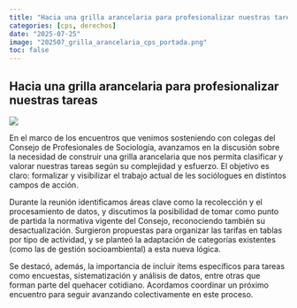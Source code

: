 ```yaml
---
title: "Hacia una grilla arancelaria para profesionalizar nuestras tareas"
categories: [cps, derechos]
date: "2025-07-25"
image: "202507_grilla_arancelaria_cps_portada.png"
toc: false
---
```


## Hacia una grilla arancelaria para profesionalizar nuestras tareas

![](202507_grilla_arancelaria_cps_horizontal.png)

En el marco de los encuentros que venimos sosteniendo con colegas del Consejo de Profesionales de Sociología, avanzamos en la discusión sobre la necesidad de construir una grilla arancelaria que nos permita clasificar y valorar nuestras tareas según su complejidad y esfuerzo. El objetivo es claro: formalizar y visibilizar el trabajo actual de les sociólogues en distintos campos de acción.

Durante la reunión identificamos áreas clave como la recolección y el procesamiento de datos, y discutimos la posibilidad de tomar como punto de partida la normativa vigente del Consejo, reconociendo también su desactualización. Surgieron propuestas para organizar las tarifas en tablas por tipo de actividad, y se planteó la adaptación de categorías existentes (como las de gestión socioambiental) a esta nueva lógica.

Se destacó, además, la importancia de incluir ítems específicos para tareas como encuestas, sistematización y análisis de datos, entre otras que forman parte del quehacer cotidiano. Acordamos coordinar un próximo encuentro para seguir avanzando colectivamente en este proceso.
